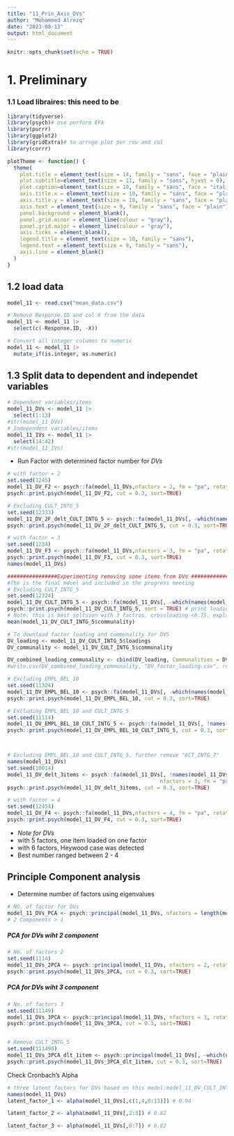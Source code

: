 ```yaml
---
title: "11_Prin_Axis_DVs"
author: "Mohammed Alrezq"
date: "2023-08-13"
output: html_document
---
```


```r
knitr::opts_chunk$set(echo = TRUE)
```

# 1. Preliminary 
### 1.1 Load libraires: this need to be 
```r
library(tidyverse)
library(psych)# use perform EFA
library(purrr)
library(ggplot2)
library(gridExtra)# to arrnge plot per row and col
library(corrr)
```


```r
plotTheme <- function() {
  theme(
    plot.title = element_text(size = 14, family = "sans", face = "plain", hjust = 0),
    plot.subtitle=element_text(size = 11, family = "sans", hjust = 0),
    plot.caption=element_text(size = 10, family = "sans", face = "italic", hjust = 0), 
    axis.title.x = element_text(size = 10, family = "sans", face = "plain", hjust = 1, vjust = -0.5),
    axis.title.y = element_text(size = 10, family = "sans", face = "plain", hjust = 1, vjust = 1),
    axis.text = element_text(size = 9, family = "sans", face = "plain"),
    panel.background = element_blank(),
    panel.grid.minor = element_line(colour = "gray"),
    panel.grid.major = element_line(colour = "gray"),
    axis.ticks = element_blank(),
    legend.title = element_text(size = 10, family = "sans"),
    legend.text = element_text(size = 9, family = "sans"),
    axis.line = element_blank()
  )
}
```

## 1.2 load data
```r
model_11 <- read.csv("mean_data.csv")

# Remove Response.ID and col X from the data 
model_11 <- model_11 |> 
  select(c(-Response.ID, -X))

# Convert all integer columns to numeric
model_11 <- model_11 |> 
  mutate_if(is.integer, as.numeric)
```

## 1.3 Split data to dependent and independet variables 
```r
# Dependent variables/items 
model_11_DVs <- model_11 |> 
  select(1:13)
#str(model_11_DVs)
# Independent variables/items 
model_11_IVs <- model_11 |> 
  select(14:42)
#str(model_11_IVs)
```

* Run Factor with determined factor number for *DVs *
```r
# with factor = 2
set.seed(1245)
model_11_DV_F2 <- psych::fa(model_11_DVs,nfactors = 2, fm = "pa", rotate = "oblimin", max.iter = 100)
psych::print.psych(model_11_DV_F2, cut = 0.3, sort=TRUE)

# Excluding CULT_INTG_5
set.seed(12333)
model_11_DV_2F_delt_CULT_INTG_5 <- psych::fa(model_11_DVs[, -which(names(model_11_DVs) == "CULT_INTG_5")],nfactors = 2, fm = "pa", rotate = "oblimin", max.iter = 100)
psych::print.psych(model_11_DV_2F_delt_CULT_INTG_5, cut = 0.3, sort=TRUE)
```


```r
# with factor = 3
set.seed(1234)
model_11_DV_F3 <- psych::fa(model_11_DVs,nfactors = 3, fm = "pa", rotate = "promax", max.iter = 100)
psych::print.psych(model_11_DV_F3, cut = 0.3, sort=TRUE)
names(model_11_DVs)

################Experimenting removing some items from DVs ###########################################
#The is the final mdoel and included in the progress meeting  
# Excluding CULT_INTG_5
set.seed(12324)
model_11_DV_CULT_INTG_5 <- psych::fa(model_11_DVs[, -which(names(model_11_DVs) == "CULT_INTG_5")],nfactors = 3, fm = "pa", rotate = "promax", max.iter = 100)
psych::print.psych(model_11_DV_CULT_INTG_5, sort = TRUE) # print loading w/o supressed low loadings 
# Note: this is best soltuion with 3 factros. crossloading <0.75, explained variance = 0.69, and item 10's commonality =0.38
mean(model_11_DV_CULT_INTG_5$communality)

# To download factor loading and communality for DVS
DV_loading <- model_11_DV_CULT_INTG_5$loadings
DV_communality <- model_11_DV_CULT_INTG_5$communality

DV_combined_loading_communality <- cbind(DV_loading, Communalities = DV_communality)
#write.csv(DV_combined_loading_communality, "DV_factor_loading.csv", row.names = TRUE)

# Excluding EMPL_BEL_10
set.seed(11324)
model_11_DV_EMPL_BEL_10 <- psych::fa(model_11_DVs[, -which(names(model_11_DVs) == "EMPL_BEL_10")],nfactors = 3, fm = "pa", rotate = "oblimin", max.iter = 100)
psych::print.psych(model_11_DV_EMPL_BEL_10, cut = 0.3, sort=TRUE)

# Excluding EMPL_BEL_10 and CULT_INTG_5
set.seed(11114)
model_11_DV_EMPL_BEL_10_CULT_INTG_5 <- psych::fa(model_11_DVs[, !names(model_11_DVs) %in% c("CULT_INTG_5", "EMPL_BEL_10")],nfactors = 3, fm = "pa", rotate = "oblimin", max.iter = 100)
psych::print.psych(model_11_DV_EMPL_BEL_10_CULT_INTG_5, cut = 0.3, sort=TRUE)



# Excluding EMPL_BEL_10 and CULT_INTG_5. further remove "ACT_INTG_7"
names(model_11_DVs)
set.seed(10014)
model_11_DV_delt_3items <- psych::fa(model_11_DVs[, !names(model_11_DVs) %in% c("CULT_INTG_5", "EMPL_BEL_10", "ACT_INTG_7")],
                                                 nfactors = 3, fm = "pa", rotate = "oblimin", max.iter = 100)
psych::print.psych(model_11_DV_delt_3items, cut = 0.3, sort=TRUE)

```


```r
# with factor = 4
set.seed(12454)
model_11_DV_F4 <- psych::fa(model_11_DVs,nfactors = 4, fm = "pa", rotate = "oblimin", max.iter = 100)
psych::print.psych(model_11_DV_F4, cut = 0.3, sort=TRUE)
```

- *Note for DVs*
 + with 5 factors, one item loaded on one factor
 + with 6 factors, Heywood case was detected
 + Best number ranged between 2 - 4
 
 
 
## Principle Component analysis 
- Determine number of factors using eigenvalues 
```r
# NO. of factor for DVs
model_11_DVs_PCA <- psych::principal(model_11_DVs, nfactors = length(model_11_DVs), rotate = "none")
# 2 Components > 1
```

##### PCA for DVs wiht 2 component
```r
# No. of factors 2 
set.seed(1114)
model_11_DVs_2PCA <- psych::principal(model_11_DVs, nfactors = 2, rotate = "oblimin")
psych::print.psych(model_11_DVs_2PCA, cut = 0.3, sort=TRUE)
```

##### PCA for DVs wiht 3 component
```r
# No. of factors 3
set.seed(11149)
model_11_DVs_3PCA <- psych::principal(model_11_DVs, nfactors = 3, rotate = "oblimin")
psych::print.psych(model_11_DVs_3PCA, cut = 0.3, sort=TRUE)


# Remove CULT_INTG_5
set.seed(111490)
model_11_DVs_3PCA_dlt_1item <- psych::principal(model_11_DVs[, -which(names(model_11_DVs) == "CULT_INTG_5")], nfactors = 3, rotate = "oblimin")
psych::print.psych(model_11_DVs_3PCA_dlt_1item, cut = 0.3, sort=TRUE)
```


Check Cronbach’s Alpha 
```r
# three latent factors for DVs based on this model:model_11_DV_CULT_INTG_5
names(model_11_DVs)
latent_factor_1 <- alpha(model_11_DVs[,c(1,4,8:13)]) # 0.94

latent_factor_2 <- alpha(model_11_DVs[,2:3]) # 0.82

latent_factor_3 <- alpha(model_11_DVs[,6:7]) # 0.82

```


